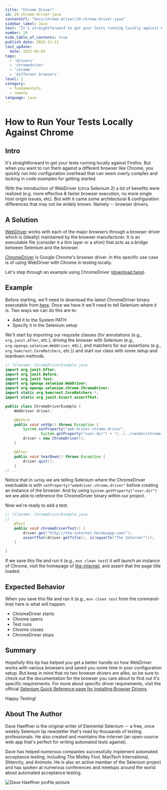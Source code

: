 ```yaml
---
title: "Chrome Driver"
id: 29-chrome-driver-java
contentUrl: "docs/chrome-driver/29-chrome-driver-java"
sidebar_label: Java
text: "It's straightforward to get your tests running locally against Firefox. But when you want to run them against a different browser like Chrome, you quickly run into configuration overhead that can seem overly complex and lacking in code examples for getting started."
number: 29
hide_table_of_contents: true
publish_date: 2015-11-11
last_update:
  date: 2023-04-03
tags:
  - 'drivers'
  - 'chromedriver'
  - 'chrome'
  - 'different browsers'
level: 2
category:
  - fundamentals
  - remote
language: java
---
```


# How to Run Your Tests Locally Against Chrome

## Intro

It's straightforward to get your tests running locally against Firefox. But when you want to run them against a different browser like Chrome, you quickly run into configuration overhead that can seem overly complex and lacking in code examples for getting started.

With the introduction of WebDriver (circa Selenium 2) a lot of benefits were realized (e.g. more effective & faster browser execution, no more single host origin issues, etc). But with it came some architectural & configuration differences that may not be widely known. Namely -- browser drivers.

## A Solution

[WebDriver](https://www.selenium.dev/documentation/webdriver/) works with each of the major browsers through a browser driver which is (ideally) maintained by the browser manufacturer. It is an executable file (consider it a thin layer or a shim) that acts as a bridge between Selenium and the browser.

[ChromeDriver](https://chromedriver.chromium.org/downloads) is Google Chrome's browser driver. In this specific use case is of using WebDriver with Chrome in testing locally.

Let's step through an example using ChromeDriver ([download here](https://chromedriver.chromium.org/downloads)).

## Example

Before starting, we'll need to download the latest ChromeDriver binary executable from [here](http://chromedriver.storage.googleapis.com/index.html). Once we have it we'll need to tell Selenium where it is. Two ways we can do this are to:

+ Add it to the System PATH
+ Specify it in the Selenium setup

We'll start by importing our requisite classes (for annotations (e.g., `org.junit.After`, etc.), driving the browser with Selenium (e.g., `org.openqa.selenium.WebDriver`, etc.), and matchers for our assertions (e.g., `org.hamcrest.CoreMatchers`, etc.)) and start our class with some setup and teardown methods.

```java
// filename: ChromeDriverExample.java
import org.junit.After;
import org.junit.Before;
import org.junit.Test;
import org.openqa.selenium.WebDriver;
import org.openqa.selenium.chrome.ChromeDriver;
import static org.hamcrest.CoreMatchers.*;
import static org.junit.Assert.assertThat;

public class ChromeDriverExample {
    WebDriver driver;

    @Before
    public void setUp() throws Exception {
        System.setProperty("web-driver.chrome.driver",
                System.getProperty("user.dir") + "/../../vendor/chrome-driver-2.15/chromedriver_mac32");
        driver = new ChromeDriver();
    }

    @After
    public void tearDown() throws Exception {
        driver.quit();
    }
// ...
```

Notice that in `setUp` we are telling Selenium where the ChromeDriver exectuable is with `setProperty("webdriver.chrome.driver"` before creating an instance of the browser. And by using `System.getProperty("user.dir")` we are able to reference the ChromeDriver binary within our project.

Now we're ready to add a test.

```java
// filename: ChromeDriverExample.java
// ...
    @Test
    public void chromeDriverTest() {
        driver.get("http://the-internet.herokuapp.com/");
        assertThat(driver.getTitle(), is(equalTo("The Internet")));
    }

}
```

If we save this file and run it (e.g., `mvn clean test`) it will launch an instance of Chrome, visit the homepage of [the-internet](http://the-internet.herokuapp.com/), and assert that the page title loaded.

## Expected Behavior

When you save this file and run it (e.g., `mvn clean test` from the command-line) here is what will happen.

+ ChromeDriver starts
+ Chrome opens
+ Test runs
+ Chrome closes
+ ChromeDriver stops

## Summary

Hopefully this tip has helped you get a better handle on how WebDriver works with various browsers and saved you some time in your configuration setup. But keep in mind that no two browser drivers are alike, so be sure to check out the documentation for the browser you care about to find out it's specific requirements. For more about specific driver requirements, visit the official [Selenium Quick Reference page for Installing Browser Drivers](https://www.selenium.dev/documentation/webdriver/getting_started/install_drivers/#quick-reference).

Happy Testing!

## About The Author

Dave Haeffner is the original writer of Elemental Selenium -- a free, once weekly Selenium tip newsletter that's read by thousands of testing professionals. He also created and maintains the-internet (an open-source web app that's perfect for writing automated tests against).

Dave has helped numerous companies successfully implement automated acceptance testing; including The Motley Fool, ManTech International, Sittercity, and Animoto. He is also an active member of the Selenium project and has spoken at numerous conferences and meetups around the world about automated acceptance testing.

![Dave Haeffner profile picture](/img/authors/dave-haeffner.jpeg#author-img 'a title')
